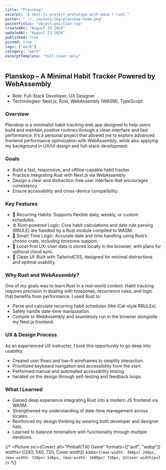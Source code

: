 ```yaml
---
title: "Planskop"
excerpt: "A next.js project prototype with wasm + rust."
poster: "../../assets/img/planskop-home.png"
posterFitCss: "object-position:top"
createdAt: "August 23 2024"
updatedAt: "August 23 2024"
published: true
pinned: true
tags: ["work"]
category: "work"
excerptTemplate: "full-cover-only"
---
```



## Planskop – A Minimal Habit Tracker Powered by WebAssembly

- Role: Full-Stack Developer, UX Designer
- Technologies: Next.js, Rust, WebAssembly (WASM), TypeScript

### Overview

Planskop is a minimalist habit-tracking web app designed to help users build and maintain positive routines through a clean interface and fast performance. It’s a personal project that allowed me to explore advanced frontend performance optimization with WebAssembly, while also applying my background in UX/UI design and full-stack development.

### Goals

- Build a fast, responsive, and offline-capable habit tracker.
- Practice integrating Rust with Next.js via WebAssembly.
- Design a clear and distraction-free user interface that encourages consistency.
- Ensure accessibility and cross-device compatibility.

### Key Features
-	📅 Recurring Habits: Supports flexible daily, weekly, or custom schedules.
-	⚙️ Rust-powered Logic: Core habit calculations and date rule parsing (RRULE) are handled by a Rust module compiled to WASM.
-	🧠 Smart Time Logic: Accurate date and time handling using Rust’s chrono crate, including timezone support.
-	🧪 Local-first UX: User data is stored locally in the browser, with plans for optional cloud sync.
-	🎨 Clean UI: Built with TailwindCSS, designed for minimal distractions and optimal usability.

### Why Rust and WebAssembly?

One of my goals was to learn Rust in a real-world context. Habit tracking requires precision in dealing with timezones, recurrence rules, and logic that benefits from performance. I used Rust to:
- Parse and calculate recurring habit schedules (like iCal-style RRULEs).
- Safely handle date-time manipulation.
- Compile to WebAssembly and seamlessly run in the browser alongside my Next.js frontend.

### UX & Design Process

As an experienced UX instructor, I took this opportunity to go deep into usability:
- Created user flows and low-fi wireframes to simplify interaction.
- Prioritized keyboard navigation and accessibility from the start.
- Performed manual and automated accessibility testing.
- Iterated on the design through self-testing and feedback loops.



### What I Learned
- Gained deep experience integrating Rust into a modern JS frontend via WASM.
- Strengthened my understanding of date-time management across locales.
- Reinforced my design thinking by wearing both developer and designer hats.
- Learned to balance minimalism with functionality through multiple iterations.


{/* 
<Picture 
src={Cover} 
alt="Pinball(Tilt) Game" 
formats={["avif", "webp"]}
widths={[240, 540, 720, Cover.width]}
  sizes={`(max-width: 360px) 240px, (max-width: 720px) 540px, (max-width: 1600px) 720px, ${Cover.width}px`}
/> */}
